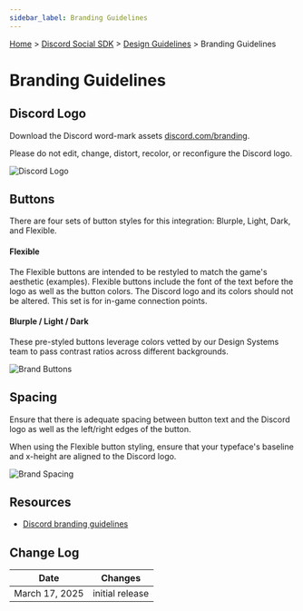 ```yaml
---
sidebar_label: Branding Guidelines
---
```


[Home](#DOCS_INTRO) > [Discord Social SDK](#DOCS_DISCORD_SOCIAL_SDK_OVERVIEW) > [Design Guidelines](#DOCS_DISCORD_SOCIAL_SDK_DESIGN_GUIDELINES) > Branding Guidelines

# Branding Guidelines

## Discord Logo

Download the Discord word-mark assets [discord.com/branding](https://discord.com/branding).

Please do not edit, change, distort, recolor, or reconfigure the Discord logo.

![Discord Logo](social-sdk/design-guidelines/Brand-02.png)

## Buttons

There are four sets of button styles for this integration: Blurple, Light, Dark, and Flexible.

#### Flexible

The Flexible buttons are intended to be restyled to match the game's aesthetic (examples). Flexible buttons include the font of the text before the logo as well as the button colors. The Discord logo and its colors should not be altered. This set is for in-game connection points.

#### Blurple / Light / Dark

These pre-styled buttons leverage colors vetted by our Design Systems team to pass contrast ratios across different backgrounds.

![Brand Buttons](social-sdk/design-guidelines/Brand-03.png)

## Spacing

Ensure that there is adequate spacing between button text and the Discord logo as well as the left/right edges of the button.

When using the Flexible button styling, ensure that your typeface's baseline and x-height are aligned to the Discord logo.

![Brand Spacing](social-sdk/design-guidelines/Brand-04.png)

## Resources 

- [Discord branding guidelines](https://discord.com/branding)

## Change Log

| Date           | Changes         |
|----------------|-----------------|
| March 17, 2025 | initial release |
